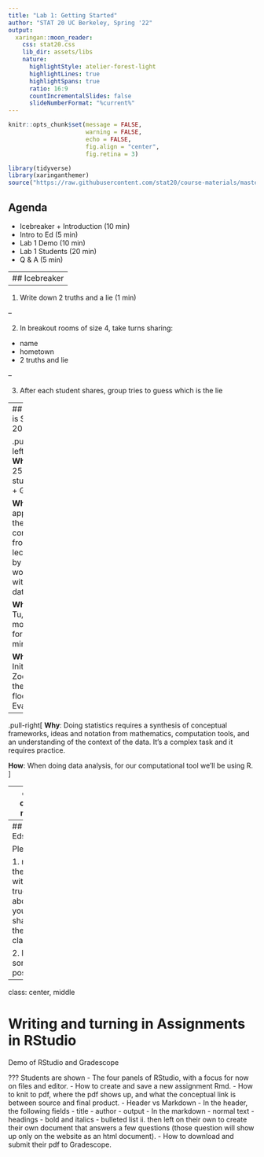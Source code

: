 ```yaml
---
title: "Lab 1: Getting Started"
author: "STAT 20 UC Berkeley, Spring '22"
output:
  xaringan::moon_reader:
    css: stat20.css
    lib_dir: assets/libs
    nature:
      highlightStyle: atelier-forest-light
      highlightLines: true
      highlightSpans: true
      ratio: 16:9
      countIncrementalSlides: false
      slideNumberFormat: "%current%"
---
```


```r
knitr::opts_chunk$set(message = FALSE,
                      warning = FALSE,
                      echo = FALSE,
                      fig.align = "center",
                      fig.retina = 3)

library(tidyverse)
library(xaringanthemer)
source("https://raw.githubusercontent.com/stat20/course-materials/master/assets/stat20-style.r")
```

## Agenda 

- Icebreaker + Introduction (10 min) 
- Intro to Ed (5 min)
- Lab 1 Demo (10 min)
- Lab 1 Students (20 min)
- Q & A (5 min)

---
## Icebreaker
--

1. Write down 2 truths and a lie (1 min)

--

2. In breakout rooms of size 4, take turns sharing:
  - name
  - hometown
  - 2 truths and lie
  
--

3. After each student shares, group tries to guess which is the lie

---
## What is Stat 20 Lab?

.pull-left[
**Who**: 25-30 students + GSI

**What**: applying the concepts from lecture by working with real data  

**When**: Tu, Th mornings for 50 minutes  

**Where**: Initially Zoom, then 3rd floor Evans  
]

--

.pull-right[
**Why**: Doing statistics requires a synthesis of conceptual frameworks, ideas and notation from mathematics, computation tools, and an understanding of the context of the data. It's a complex task and it requires practice.  

**How**: When doing data analysis, for our computational tool we'll be using R.
]

---
class: center, middle

# Course Communication

Demo of Ed

---
## Edstem.org

Please

1. reply to the post with one true thing about yourself to share with the entire class,

2. like someone's post.


---
class: center, middle

# Writing and turning in Assignments in RStudio

Demo of RStudio and Gradescope

???
Students are shown
    - The four panels of RStudio, with a focus for now on files and editor.
    - How to create and save a new assignment Rmd.
    - How to knit to pdf, where the pdf shows up, and what the conceptual link is between source and final product.
    - Header vs Markdown
    - In the header, the following fields
        - title
        - author
        - output
    - In the markdown
        - normal text
        - headings
        - bold and italics
        - bulleted list
    ii. then left on their own to create their own document that answers a few questions (those question will show up only on the website as an html document).
    - How to download and submit their pdf to Gradescope.
